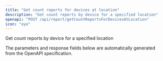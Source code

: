 ```yaml
---
title: "Get count reports for devices at location"
description: "Get count reports by device for a specified location"
openapi: "POST /api/report/getCountReportsForDevicesAtLocation"
icon: "eye"
---
```


Get count reports by device for a specified location

<Note>
The parameters and response fields below are automatically generated from the OpenAPI specification.
</Note>
